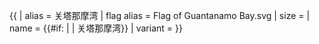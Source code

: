 {{ {{{1<noinclude>|country showdata</noinclude>}}}
| alias = 关塔那摩湾
| flag alias = Flag of Guantanamo Bay.svg
| size = {{{size|}}}
| name = {{#if: {{{name|}}} | {{{name|}}} | 关塔那摩湾}}
| variant = {{{variant|}}}
}}